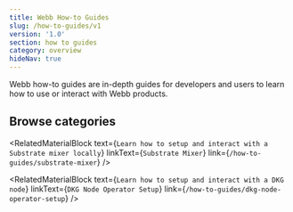 ```yaml
---
title: Webb How-to Guides
slug: /how-to-guides/v1
version: '1.0'
section: how to guides
category: overview
hideNav: true
---
```


Webb how-to guides are in-depth guides for developers and users to learn how to use or interact with Webb products.

## Browse categories

<RelatedMaterialBlock
  text={`Learn how to setup and interact with a Substrate mixer locally`}
  linkText={`Substrate Mixer`}
  link={`/how-to-guides/substrate-mixer`}
/>

<RelatedMaterialBlock
  text={`Learn how to setup and interact with a DKG node`}
  linkText={`DKG Node Operator Setup`}
  link={`/how-to-guides/dkg-node-operator-setup`}
/>